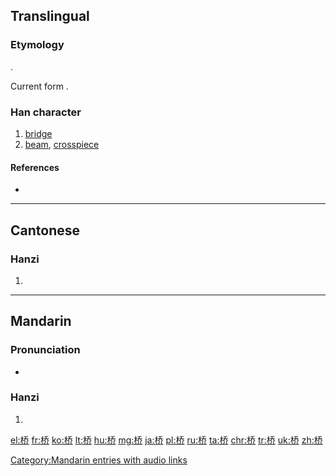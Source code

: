 {{also|橋}}
==Translingual==
{{zh-hanzi-box|桥|[[橋]]}}

===Etymology===
{{Han simp|橋|f=喬|t=乔}}.

Current form {{Han compound|木|乔}}.

===Han character===
{{Han char|rn=75|rad=木|as=06|sn=10|four=|canj=木竹大中 (DHKL)|ids=⿰[[木]][[乔]]}}

# [[bridge]]
# [[beam]], [[crosspiece]]

====References====
* {{Han ref|kx=0526.211|hdz=21200.040|uh=6865|ud=26725}}

----

==Cantonese==

===Hanzi===
{{yue-hanzi|jyut=kiu4|y=kiu4|tra=橋}}

# {{defn|lang=yue|sort=木06}}

----

==Mandarin==

===Pronunciation===
* {{audio|zh-qiáo.ogg|audio|lang=cmn}}

===Hanzi===
{{cmn-hanzi|tra=橋|pin=[[qiáo]] ([[qiao2]])|wg=ch'iao<sup>2</sup>}}

# {{defn|lang=cmn|sort=木06}}

[[Category:Mandarin entries with audio links]]

[[el:桥]]
[[fr:桥]]
[[ko:桥]]
[[lt:桥]]
[[hu:桥]]
[[mg:桥]]
[[ja:桥]]
[[pl:桥]]
[[ru:桥]]
[[ta:桥]]
[[chr:桥]]
[[tr:桥]]
[[uk:桥]]
[[zh:桥]]